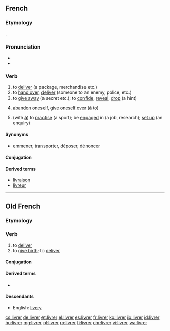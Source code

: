 ==French==

===Etymology===
{{etyl|la|fr}} {{term/t|la|līberō}}.

===Pronunciation===
* {{IPA|/livʁe/|lang=fr}}
* {{audio|Fr-livrer.ogg|audio}}

===Verb===
{{fr-verb}}

# to [[deliver]] (a package, merchandise etc.)
# to [[hand over]], [[deliver]] (someone to an enemy, police, etc.)
# to [[give away]] (a secret etc.); to [[confide]], [[reveal]], [[drop]] (a hint)
# {{context|reflexive|lang=fr}} [[abandon oneself]], [[give oneself over]] ('''[[à]]''' to)
# {{context|reflexive|lang=fr}} (with '''[[à]]''') to [[practise]] (a sport); be [[engaged]] in (a job, research); [[set up]] (an enquiry)

====Synonyms====
* [[emmener]], [[transporter]], [[déposer]], [[dénoncer]]

====Conjugation====
{{fr-conj-er|livr|avoir}}

====Derived terms====
* [[livraison]]
* [[livreur]]

----

==Old French==

===Etymology===
{{etyl|la|fro}} {{term/t|la|līberō}}

===Verb===
{{head|fro|verb}}

# to [[deliver]]
# to [[give birth]]; to [[deliver]]

====Conjugation====
{{fro-conj-er-e|livr}}

====Derived terms====
* {{l/fro|delivrer}}

====Descendants====
* English: [[livery]]

[[cs:livrer]]
[[de:livrer]]
[[et:livrer]]
[[el:livrer]]
[[es:livrer]]
[[fr:livrer]]
[[ko:livrer]]
[[io:livrer]]
[[id:livrer]]
[[hu:livrer]]
[[mg:livrer]]
[[pl:livrer]]
[[ro:livrer]]
[[fi:livrer]]
[[chr:livrer]]
[[vi:livrer]]
[[wa:livrer]]